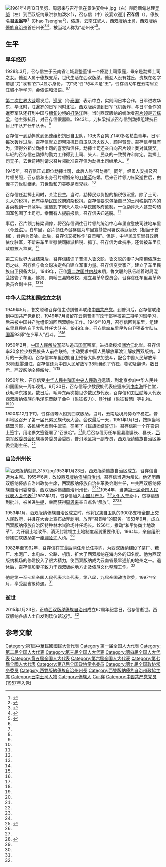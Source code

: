 [[File:1961年4月13日吴努、周恩来与召存信在景洪宴会中.jpg|thumb]]（右）陪同缅甸总理[[吴努|吴努]]（左）到西双版纳景洪参加泼水节，召存信（中）设宴欢迎]]
'''召存信'''（{{bd|1928年|3月|2015年|1月23日}}），傣族名'''召孟翁罕'''<ref>{{cite news|title=访一届全国人大代表——召存信|url=http://www.npc.gov.cn/npc/c25458/201409/68969e567a594a4abb4bd50fe34f41e6.shtml|publisher=中国人大网|date=2014-09-05|accessdate=2019-12-11|archive-date=2019-12-11|archive-url=https://web.archive.org/web/20191211090924/http://www.npc.gov.cn/npc/c25458/201409/68969e567a594a4abb4bd50fe34f41e6.shtml|dead-url=no}}</ref>（Chao Tsengha<ref>{{Cite web |url=https://uw.manifoldapp.org/read/untitled-c470093e-410a-48e6-b893-2e10a2ed7c7c/section/33a543be-1cd4-4380-b037-0ffa3daf9d70 |title=4 / History of Chinese Education in Sipsong Panna |accessdate=2019-12-11 |archive-date=2019-12-11 |archive-url=https://web.archive.org/web/20191211092429/https://uw.manifoldapp.org/read/untitled-c470093e-410a-48e6-b893-2e10a2ed7c7c/section/33a543be-1cd4-4380-b037-0ffa3daf9d70 |dead-url=no }}</ref>），[[傣族|傣族]]，[[云南|云南]][[江城县|江城]]人，[[西双版纳|西双版纳]][[土司|土司]]，[[西双版纳傣族自治州|西双版纳傣族自治州]]首任州长<ref name=gczw>{{Cite web |url=http://www.guancha.cn/WenZhai/2015_03_06_311304.shtml |title=手持金印进京：第一届全国人大的土司代表，观察者网，2015-03-06 |access-date=2015-03-17 |archive-date=2019-06-18 |archive-url=https://web.archive.org/web/20190618122916/https://www.guancha.cn/WenZhai/2015_03_06_311304.shtml |dead-url=no }}</ref><ref name=xsbn>{{Cite web |url=http://www.bndaily.com/xw/119434.shtml |title=西双版纳州原州长召存信同志23日逝世，西双版纳新闻网，2015-01-24 |access-date=2015-03-17 |archive-url=https://web.archive.org/web/20150402112219/http://www.bndaily.com/xw/119434.shtml |archive-date=2015-04-02 |dead-url=yes }}</ref>，被当地人称为“老州长”<ref>{{cite web|url=http://www.lifeweek.com.cn/2009/0926/26347.shtml|title=召存信：西双版纳“终身州长”|publisher=三联生活周刊|author=贾冬婷|accessdate=2015-12-18|date=2009-09-26|archive-date=2019-04-01|archive-url=https://web.archive.org/web/20190401231802/http://www.lifeweek.com.cn/2009/0926/26347.shtml|dead-url=no}}</ref>。

==生平==
===早年经历===
1928年3月，召存信生于云南省江城县整董镇一个傣泐土司家庭，母亲是勐捧土司之女。傣泐人属于傣族支系，世代生活在西双版纳。傣泐人没有姓氏，贵族在名字前加“刀”或者“召”以显示身份。“刀”或“召”的本义是“王”。召存信幼年在云南省立江城小学学习，会傣语和汉语。<ref name=gczw/><ref name=xsbn/>

[[第二次世界大战|第二次世界大战]]爆发后，[[暹罗|暹罗]]（今[[泰国|泰国]]）表示中立，实则同日本合作。日军进攻华东、华北时，驻暹罗的日军同时北征。西双版纳遭到日军飞机轰炸，与日军合作的暹罗军队还打到中国与[[缅甸|缅甸]]边境的[[打洛江|打洛江]]畔。当时西双版纳的统治者[[召片领|召片领]]是[[刀栋梁|刀栋梁]]，他主张抗日，对召存信很器重。1943年，刀栋梁指派召存信到勐捧组建抗日自卫中队并任中队长。<ref name=gczw/>

召存信一到勐捧就到迅速组织抗日自卫队，10天内召集了140多名热血青年。日军每次轰炸过后，召存信就立即带领抗日自卫队灭火救人，颇得赞誉。召存信年轻有为，深得外祖父勐捧土司的喜爱和信任。勐捧土司还亲自向召片领上奏对其褒奖。年轻的召存信在勐捧的勤力工作得到土司、头人、民众的一致赞许和肯定。勐捧土司无子，去世前特别请求召片领批准召存信为勐捧土司继承人。<ref name=gczw/>

1945年，召存信正式即位勐捧土司，此后人称“召勐捧”。同年，经家人安排及召片领关照，召存信和出身召片领姻亲的[[刀美英|刀美英]]结婚。后来召片领刀栋梁逝世后，由侄子[[刀世勋|刀世勋]]继承，刀世勋和刀美英是表兄妹。<ref name=gczw/>

召存信任勐捧土司时，关注民生。当时，勐捧民众负担的捐税很沉重，除了土司、头人的税捐，还有[[中华民国|中华民国]]政府的杂税捐。召存信要求包括自己的土司税捐在内的各类税捐一律减半。这遭到下属头人及中华民国政府抵制。一位勐捧头人甚至勾结[[国军|国军]]包围了土司府。幸而有人提前报信，召存信夫妇逃脱。<ref name=gczw/>

事后，召片领刀栋梁调停，将召存信调往召片领的统治中心车里宣慰使司驻地车里（今[[景洪|景洪]]）。在车里，召片领任命召存信为车里宣慰使司署议事庭庭长（相当于首相），食邑为景哈。此后，召存信又被称作“召景哈”。但是，中华民国车里县政府依仗驻军，不断来车里宣慰使司摊派租税、抓丁。召存信为此抗争，还曾被车里县政府投入监狱。<ref name=gczw/>

第二次世界大战结束后，召存信结识了[[普洱|普洱]]人[[鲁文聪|鲁文聪]]，鲁文聪的妻子为南甸傣族土司之妹。召存信与鲁文聪决定各自建立军事力量。召存信变卖家产，建立了车里民族自卫预备大队。1949年，正值[[第二次国共内战|第二次国共内战]]末期，鲁文聪的队伍趁着时局混乱接管了车里、佛海、南峤三县的政权，建立县革命委员会，召存信任车里县革命委员会副主任。<ref name=gczw/><ref name=xsbn/>

===中华人民共和国成立之初===
1949年5月，鲁文聪和召存信主动到普洱联络[[中国共产党|中国共产党]]。到普洱后，召存信联络到中国共产党组织，1949年7月被留在云南普洱军政干部学校第二期学习班学习，后来被中国共产党组织派回西双版纳工作。1949年10月，召存信回到车里，组建车里县民族自卫大队并任大队长。1949年底，召存信率车里民族自卫预备大队与[[国军|国军]]93师“在乡军人”战斗。<ref name=gczw/><ref name=xsbn/>

1950年2月，[[中国人民解放军|中国人民解放军]]部队追击[[国军|国军]]残军，进抵橄榄坝[[澜沧江|澜沧江]]北岸。召存信率20余位少数民族头人前往联络，主动要求中国人民解放军渡江解放西双版纳。2月的一天黎明，召存信率车里民族自卫预备大队参加战斗，配合中国人民解放军38师趁雾渡江。召存信还为中国人民解放军38师组织了竹筏、物资及翻译。数日后，西双版纳全境解放。<ref name=gczw/><ref name=xsbn/>

1950年秋，召存信受[[中华人民共和国中央人民政府_(1949年－1954年)|中华人民共和国中央人民政府]]邀请，到北京参加中华人民共和国国庆一周年观礼。9月30日，召存信等少数民族代表应邀来到[[中南海|中南海]]怀仁堂，获毛泽东接见。数日后，毛泽东再次接见少数民族代表，召存信和[[刀世勋|刀世勋]]等人代表西双版纳傣族向毛泽东晋献了金伞（象征权力）、[[贝叶经|贝叶经]]（象征智慧）等礼物。<ref name=gczw/><ref name=xsbn/>

1950年12月下旬，召存信等人回到西双版纳。当时，云南边境局势仍不稳定。普洱地区召开了第一届兄弟民族代表大会。会议最后一天，1951年1月1日，按照当地结盟习惯，各民族代表剽牛盟誓，签署了《[[民族团结誓词碑|民族团结誓词]]》。召存信第一个在誓词上签字，用老傣文签签署了“召景哈”。<ref name=gczw/>此后召存信历任车里县副县长、县长，[[西南军政委员会|西南军政委员会]]民族事务委员会委员，普洱地区第一副专员，西双版纳傣族自治区筹委会副主任。<ref name=xsbn/>

===自治州州长===
[[File:西双版纳就职_3157.jpg|thumb]]1953年1月23日，西双版纳傣族自治区成立，召存信当选为主席。1955年6月，改设[[西双版纳傣族自治州|西双版纳傣族自治州]]，召存信当选为州长。他还历西双版纳傣族自治州政协主席，西双版纳傣族自治州革委会副主任，中共西双版纳傣族自治州委常委、西双版纳傣族自治州州长。<ref name=gczw/><ref name=zszz/>1954年，当选[[第一届全国人民代表大会代表名单|第一届全国人民代表大会代表]]<ref>{{cite book|author=全国人民代表大会常务委员会办公厅|title=中华人民共和国第一届全国人民代表大会代表名单|year=1955年|publisher=全国人民代表大会常务委员会办公厅|url=http://book.ucdrs.superlib.net/views/specific/2929/bookDetail.jsp?dxNumber=000005772167&d=546843D0AE2464CD1C95896344A85614&fenlei=04070402|access-date=2015-01-28|archive-date=2019-01-24|archive-url=https://web.archive.org/web/20190124105450/http://book.ucdrs.superlib.net/views/specific/2929/bookDetail.jsp?dxNumber=000005772167&d=546843D0AE2464CD1C95896344A85614&fenlei=04070402|dead-url=no}}</ref>1957年1月，召存信加入[[中国共产党|中国共产党]]。<ref name=xsbn/>[[文化大革命|文化大革命]]中，召存信遭到批斗，被关进[[牛棚_(文革用语)|牛棚]]，幸而获得[[周恩来|周恩来]]亲自点名“解放”。<ref name=gczw/><ref name=zszz>{{cite news|title=召存信　西双版纳“终身州长”|url=http://paper.people.com.cn/rmrbhwb/html/2008-09/03/content_95441.htm|accessdate=2015-01-28|newspaper=人民日报|archive-date=2016-03-04|archive-url=https://web.archive.org/web/20160304064437/http://paper.people.com.cn/rmrbhwb/html/2008-09/03/content_95441.htm|dead-url=yes}}</ref>

1953年1月，西双版纳傣族自治区成立时，他将民族自卫队的300多支枪全部上交人民政府，并且在大会上宣布放弃剥削、放弃“召景哈”的职务。1953年9月，成立西双版纳傣族自治区特种林木试验场并任场长。1956年，推动“和平协商土地改革”，为开展土地改革、消灭封建领主土地制度起到重要作用。1964年，亲自组织修建西双版纳第一座[[澜沧江|澜沧江]]大桥。<ref name=xsbn/>

1982年至1992年，召存信在其最后两任州长任期内，为西双版纳建设了茶厂、糖厂、水泥厂、水电站、公路、机场，扩大了西双版纳在海内外的知名度。他为西双版纳机场的修建投入了很大精力，使西双版纳成为云南省最早通航的地州之一。退休后，召存信和妻子致力于西双版纳地方史及傣族文化整理工作。<ref name=gczw/>

他是第一至七届全国人民代表大会代表，第八届、九届全国政协常委。1997年8月，享受副省级待遇。<ref name=xsbn/>

===逝世===
2015年1月23日，正值[[西双版纳傣族自治州|西双版纳傣族自治州]]成立62周年纪念日，召存信逝世。西双版纳各族人士自发到殡仪馆送行。<ref name=gczw/>

==参考文献==
{{reflist}}

{{DEFAULTSORT:Zhao召}}
[[Category:第1屆中華民國國民大會代表|Category:第1屆中華民國國民大會代表]]
[[Category:第一届全国人大代表|Category:第一届全国人大代表]]
[[Category:第二届全国人大代表|Category:第二届全国人大代表]]
[[Category:第三届全国人大代表|Category:第三届全国人大代表]]
[[Category:第四届全国人大代表|Category:第四届全国人大代表]]
[[Category:第五届全国人大代表|Category:第五届全国人大代表]]
[[Category:第六届全国人大代表|Category:第六届全国人大代表]]
[[Category:第七屆全國人大代表|Category:第七屆全國人大代表]]
[[Category:第八届全国政协常务委员|Category:第八届全国政协常务委员]]
[[Category:第九届全国政协常务委员|Category:第九届全国政协常务委员]]
[[Category:西雙版納傣族自治州州長|Category:西雙版納傣族自治州州長]]
[[Category:西雙版納傣族自治州政協主席|Category:西雙版納傣族自治州政協主席]]
[[Category:云南土司人物|Category:云南土司人物]]
[[Category:傣族人|Category:傣族人]]
[[Category:召姓|Cun存]]
[[Category:中国共产党党员_(1957年入党)|Category:中国共产党党员 (1957年入党)]]
